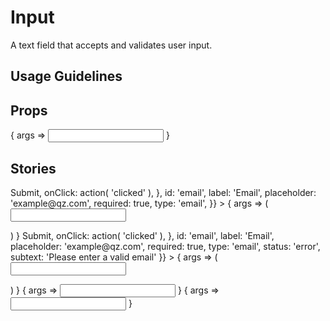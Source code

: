 
<Meta title="Input" component={Input} />

# Input

A text field that accepts and validates user input.

## Usage Guidelines

## Props

<Canvas>
	<Story
		name="Default"
		args={{
			placeholder: 'Search'
		}}
	>
		{ args => <Input {...args} /> }
	</Story>
</Canvas>

<ArgsTable story="Default" />

## Stories

<Canvas>
	<Story
		name="With Required Fields"
		args={{
			buttonProps: {
				children: <Button>Submit</Button>,
				onClick: action( 'clicked' ),
			},
			id: 'email',
			label: 'Email',
			placeholder: 'example@qz.com',
			required: true,
			type: 'email',
		}}
	>
		{ args => (
			<form>
				<Input {...args} />
			</form>
		) }
	</Story>
	<Story
		name="With Required Fields (invalid)"
		args={{
			buttonProps: {
				children: <Button>Submit</Button>,
				onClick: action( 'clicked' ),
			},
			id: 'email',
			label: 'Email',
			placeholder: 'example@qz.com',
			required: true,
			type: 'email',
			status: 'error',
			subtext: 'Please enter a valid email'
		}}
	>
		{ args => (
			<form>
				<Input {...args} />
			</form>
		) }
	</Story>
</Canvas>

<Canvas>
	<Story
		name="With Checkmark"
		args={{
			id: 'promo',
			label: 'Promo Code',
			maxLength: 20,
			status: 'confirmed',
			statusText: '40% Off',
			subtext: 'Promo codes only apply to the yearly plan',
			defaultValue: 'QZFALLSALE',
		}}
	>
		{ args => <Input {...args} /> }
	</Story>
</Canvas>

<Canvas>
	<Story
		name="Loading"
		args={{
			status: 'loading',
		}}
	>
		{ args => <Input {...args} /> }
	</Story>
</Canvas>
